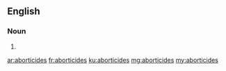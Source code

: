 ==English==

===Noun===
{{head|en}}

# {{plural of|aborticide}}

[[ar:aborticides]]
[[fr:aborticides]]
[[ku:aborticides]]
[[mg:aborticides]]
[[my:aborticides]]